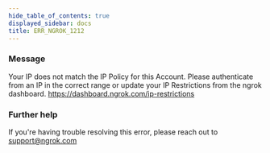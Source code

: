 ```yaml
---
hide_table_of_contents: true
displayed_sidebar: docs
title: ERR_NGROK_1212
---
```


### Message

Your IP does not match the IP Policy for this Account. Please authenticate from an IP in the correct range or update your IP Restrictions from the ngrok dashboard. https://dashboard.ngrok.com/ip-restrictions

<ErrorDetails />

### Further help

If you're having trouble resolving this error, please reach out to [support@ngrok.com](mailto:support@ngrok.com?subject=Help%20with%20ERR_NGROK_1212)
